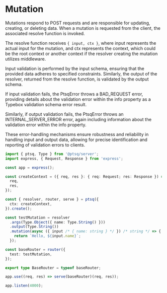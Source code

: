 # Mutation

Mutations respond to POST requests and are responsible for updating, creating, or deleting data. When a mutation is requested from the client, the associated resolve function is invoked.

The resolve function receives `{ input, ctx }`, where input represents the actual input for the mutation, and ctx represents the context, which could be the root context or another context if the resolver creating the mutation utilizes middleware.

Input validation is performed by the input schema, ensuring that the provided data adheres to specified constraints. Similarly, the output of the resolver, returned from the resolve function, is validated by the output schema.

If input validation fails, the PtsqError throws a BAD_REQUEST error, providing details about the validation error within the info property as a Typebox validation schema error result.

Similarly, if output validation fails, the PtsqError throws an INTERNAL_SERVER_ERROR error, again including information about the validation error within the info property.

These error-handling mechanisms ensure robustness and reliability in handling input and output data, allowing for precise identification and reporting of validation errors to clients.

```ts copy filename="mutation.ts"
import { ptsq, Type } from '@ptsq/server';
import express, { Request, Response } from 'express';

const app = express();

const createContext = ({ req, res }: { req: Request; res: Response }) => ({
  req,
  res,
});

const { resolver, router, serve } = ptsq({
  ctx: createContext,
}).create();

const testMutation = resolver
  .args(Type.Object({ name: Type.String() }))
  .output(Type.String())
  .mutation(async ({ input /* { name: string } */ }) /* string */ => {
    return `Hello, ${input.name}`;
  });

const baseRouter = router({
  test: testMutation,
});

export type BaseRouter = typeof baseRouter;

app.use((req, res) => serve(baseRouter)(req, res));

app.listen(4000);
```
